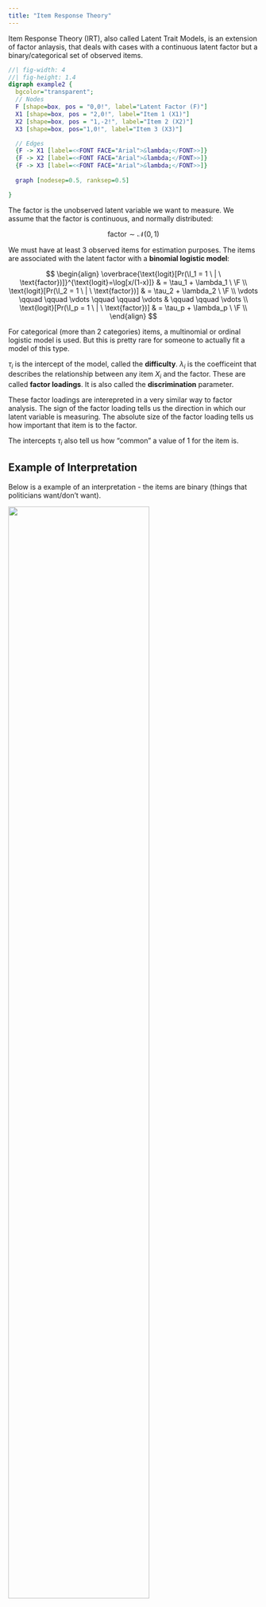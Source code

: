 ```yaml
---
title: "Item Response Theory"
---
```


Item Response Theory (IRT), also called Latent Trait Models, is an extension of factor anlaysis, that deals with cases with a continuous latent factor but a binary/categorical set of observed items.

::: center-graph
```dot
//| fig-width: 4
//| fig-height: 1.4
digraph example2 {
  bgcolor="transparent";
  // Nodes
  F [shape=box, pos = "0,0!", label="Latent Factor (F)"]
  X1 [shape=box, pos = "2,0!", label="Item 1 (X1)"]
  X2 [shape=box, pos = "1,-2!", label="Item 2 (X2)"]
  X3 [shape=box, pos="1,0!", label="Item 3 (X3)"]

  // Edges
  {F -> X1 [label=<<FONT FACE="Arial">&lambda;</FONT>>]}
  {F -> X2 [label=<<FONT FACE="Arial">&lambda;</FONT>>]}
  {F -> X3 [label=<<FONT FACE="Arial">&lambda;</FONT>>]}
  
  graph [nodesep=0.5, ranksep=0.5]

}
```
:::

The factor is the unobserved latent variable we want to measure. We assume that the factor is continuous, and normally distributed:

$$
\text{factor} \sim \mathcal N(0, 1)
$$

We must have at least 3 observed items for estimation purposes. The items are associated with the latent factor with a **binomial logistic model**:

$$
\begin{align}
\overbrace{\text{logit}[Pr(\I_1 = 1 \ | \ \text{factor})]}^{\text{logit}=\log[x/(1-x)]} & = \tau_1 + \lambda_1 \ \F \\
\text{logit}[Pr(\I_2 = 1 \ | \ \text{factor})] & = \tau_2 + \lambda_2 \ \F \\
\vdots \qquad \qquad \vdots \qquad \qquad \vdots & \qquad \qquad \vdots \\
\text{logit}[Pr(\I_p = 1 \ | \ \text{factor})] & = \tau_p + \lambda_p \ \F \\
\end{align}
$$

::: small
For categorical (more than 2 categories) items, a multinomial or ordinal logistic model is used. But this is pretty rare for someone to actually fit a model of this type.
:::

$\tau_i$ is the intercept of the model, called the **difficulty**. $\lambda_i$ is the coefficeint that describes the relationship between any item $X_i$ and the factor. These are called **factor loadings**. It is also called the **discrimination** parameter.

These factor loadings are interepreted in a very similar way to factor analysis. The sign of the factor loading tells us the direction in which our latent variable is measuring. The absolute size of the factor loading tells us how important that item is to the factor.

The intercepts $\tau_i$ also tell us how "common" a value of 1 for the item is.

::: {.callout-note collapse="true" appearance="simple"}
## Example of Interpretation

Below is a example of an interpretation - the items are binary (things that politicians want/don't want).

![](images/clipboard-4283525368.png){width="75%"}

We can first look at the signs:

-   The latent factor increases with agreeing (a value of 1) with PartialBirth, CapitalGains, and CAFTA.
-   The latent factor decreases with agreeing (a value of 1) with StemCell, IraqWithdraw, Immigration, and Minimum Wage.

From this, we can kind of get a sense that latent variable is measuring right-left political affiliation, with higher values indicating right-wing, since agreeing left wing policies like IraqWithdraw, Immigration, and Minimum Wage are negative.

The absolute size of the factor loadings are quite similar - we can see that CAFTA is the least important to the factor.

The $d$ (which in this output are the intercepts) show the average agreement with each item - we see the most people agree with MinimumWage and StemCell, and the least people agree with CAFTA and Immigration.
:::

The factor scores are also very similar to factor analysis - they are a linear combination, with weights determined by how large a loading is for a certain item.

The models can also accommodate confirmatory analysis and multiple factors, just like factor analysis can.

<br />

To run an item response theory mode, we need the **mirt** package:

```r
library(mirt)
```

Then, we run the model as follows (make sure to subset your data to only include the items).

```r
model <- mirt(data = my_data, model = 1, SE = TRUE)
coef(result)
```

::: small
model = 1 indicates how many factors you want to include.
:::

To get factor scores, we do the following:

```r
scores <- as.vector(fscores(model, method = "EAP"))
```

::: {.callout-note collapse="true" appearance="simple"}
## More on Choosing Between Models

To compare and choose between different models, we have a few ways.

1.  We can use a likelihood ratio test for nested models (see the regression section for more details).

```r
lavTestLRT(model1, model2)
```

2.  We can use a global goodness of fit test - essentially a likelihood ratio but with the full sample covariance matrix as the null model. We want to **fail to reject** the null, because we want our model to be as close to the sample covariance matrix as possible.

```r
lavTestLRT(model)
```

3.  We can use AIC and BIC to compare models since factor models are estimated with MLE. These are included in the output.

Unfortunately, fit indicies like RMSEA do not work on IRT models.
:::
